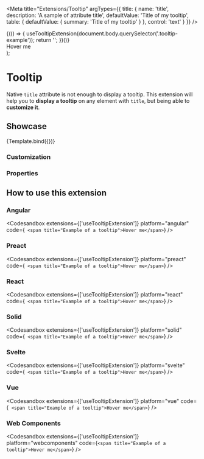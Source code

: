 
<Meta
  title="Extensions/Tooltip"
  argTypes={{
    title: {
      name: 'title',
      description: 'A sample of attribute title',
      defaultValue: 'Title of my tooltip',
      table: {
        defaultValue: { summary: 'Title of my tooltip' }
      },
      control: 'text'
    }
  }}
/>

  <div className="tooltip-example">
    {(() => {
      useTooltipExtension(document.body.querySelector('.tooltip-example'));
      return '';
    })()}
    <div style={{ maxHeight: '200px', overflow: 'scroll' }}>
      <span {...args} style={{ fontSize: '3rem' }}>
        Hover me
      </span>
      <span style={{ minHeight: '400px', display: 'block' }}></span>
    </div>
  </div>
);

# Tooltip

Native `title` attribute is not enough to display a tooltip. This extension will help you to **display a tooltip** on any element with `title`, but being able to **customize it**.

## Showcase

<Canvas>
  <Story
    name="Default"
    args={{
      title: 'Title of my tooltip'
    }}
  >
    {Template.bind({})}
  </Story>
</Canvas>

### Customization

<Customization showCode={false} />

### Properties

<ArgsTable story="Default" />

## How to use this extension

### Angular

<Codesandbox
  extensions={['useTooltipExtension']}
  platform="angular"
  code={`
    <span title="Example of a tooltip">Hover me</span>`}
/>

### Preact

<Codesandbox
  extensions={['useTooltipExtension']}
  platform="preact"
  code={`
  <span title="Example of a tooltip">Hover me</span>`}
/>

### React

<Codesandbox
  extensions={['useTooltipExtension']}
  platform="react"
  code={`
  <span title="Example of a tooltip">Hover me</span>`}
/>

### Solid

<Codesandbox
  extensions={['useTooltipExtension']}
  platform="solid"
  code={`
  <span title="Example of a tooltip">Hover me</span>`}
/>

### Svelte

<Codesandbox
  extensions={['useTooltipExtension']}
  platform="svelte"
  code={`
  <span title="Example of a tooltip">Hover me</span>`}
/>

### Vue

<Codesandbox
  extensions={['useTooltipExtension']}
  platform="vue"
  code={`
  <span title="Example of a tooltip">Hover me</span>`}
/>

### Web Components

<Codesandbox
  extensions={['useTooltipExtension']}
  platform="webcomponents"
  code={`<span title="Example of a tooltip">Hover me</span>`}
/>
